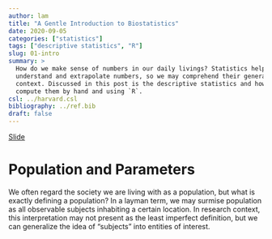 ```yaml
---
author: lam
title: "A Gentle Introduction to Biostatistics"
date: 2020-09-05
categories: ["statistics"]
tags: ["descriptive statistics", "R"]
slug: 01-intro
summary: >
  How do we make sense of numbers in our daily livings? Statistics help us
  understand and extrapolate numbers, so we may comprehend their general
  context. Discussed in this post is the descriptive statistics and how to
  compute them by hand and using `R`.
csl: ../harvard.csl
bibliography: ../ref.bib
draft: false
---
```


[Slide](https://lamurian.rbind.io/biostat-ukrida/01-intro/slide)

# Population and Parameters

We often regard the society we are living with as a population, but what is
exactly defining a population? In a layman term, we may surmise population as
all observable subjects inhabiting a certain location. In research context,
this interpretation may not present as the least imperfect definition, but we
can generalize the idea of "subjects" into entities of interest.
